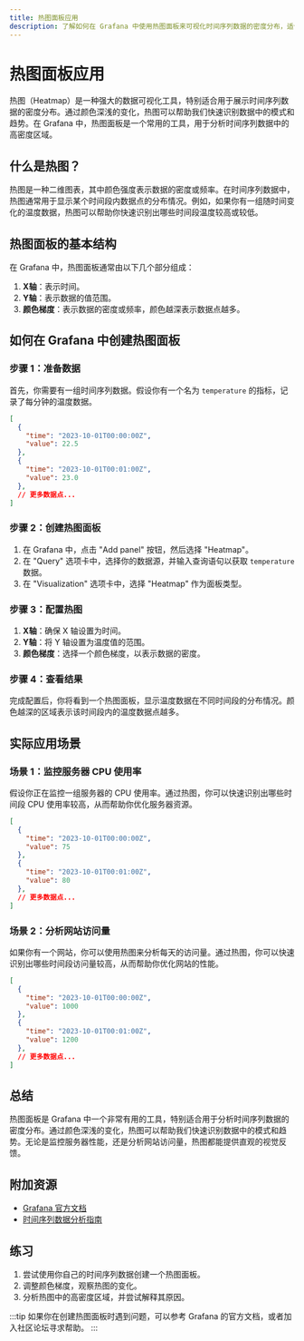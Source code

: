 ```yaml
---
title: 热图面板应用
description: 了解如何在 Grafana 中使用热图面板来可视化时间序列数据的密度分布，适合初学者。
---
```


# 热图面板应用

热图（Heatmap）是一种强大的数据可视化工具，特别适合用于展示时间序列数据的密度分布。通过颜色深浅的变化，热图可以帮助我们快速识别数据中的模式和趋势。在 Grafana 中，热图面板是一个常用的工具，用于分析时间序列数据中的高密度区域。

## 什么是热图？

热图是一种二维图表，其中颜色强度表示数据的密度或频率。在时间序列数据中，热图通常用于显示某个时间段内数据点的分布情况。例如，如果你有一组随时间变化的温度数据，热图可以帮助你快速识别出哪些时间段温度较高或较低。

## 热图面板的基本结构

在 Grafana 中，热图面板通常由以下几个部分组成：

1. **X轴**：表示时间。
2. **Y轴**：表示数据的值范围。
3. **颜色梯度**：表示数据的密度或频率，颜色越深表示数据点越多。

## 如何在 Grafana 中创建热图面板

### 步骤 1：准备数据

首先，你需要有一组时间序列数据。假设你有一个名为 `temperature` 的指标，记录了每分钟的温度数据。

```json
[
  {
    "time": "2023-10-01T00:00:00Z",
    "value": 22.5
  },
  {
    "time": "2023-10-01T00:01:00Z",
    "value": 23.0
  },
  // 更多数据点...
]
```

### 步骤 2：创建热图面板

1. 在 Grafana 中，点击 "Add panel" 按钮，然后选择 "Heatmap"。
2. 在 "Query" 选项卡中，选择你的数据源，并输入查询语句以获取 `temperature` 数据。
3. 在 "Visualization" 选项卡中，选择 "Heatmap" 作为面板类型。

### 步骤 3：配置热图

1. **X轴**：确保 X 轴设置为时间。
2. **Y轴**：将 Y 轴设置为温度值的范围。
3. **颜色梯度**：选择一个颜色梯度，以表示数据的密度。

### 步骤 4：查看结果

完成配置后，你将看到一个热图面板，显示温度数据在不同时间段的分布情况。颜色越深的区域表示该时间段内的温度数据点越多。

## 实际应用场景

### 场景 1：监控服务器 CPU 使用率

假设你正在监控一组服务器的 CPU 使用率。通过热图，你可以快速识别出哪些时间段 CPU 使用率较高，从而帮助你优化服务器资源。

```json
[
  {
    "time": "2023-10-01T00:00:00Z",
    "value": 75
  },
  {
    "time": "2023-10-01T00:01:00Z",
    "value": 80
  },
  // 更多数据点...
]
```

### 场景 2：分析网站访问量

如果你有一个网站，你可以使用热图来分析每天的访问量。通过热图，你可以快速识别出哪些时间段访问量较高，从而帮助你优化网站的性能。

```json
[
  {
    "time": "2023-10-01T00:00:00Z",
    "value": 1000
  },
  {
    "time": "2023-10-01T00:01:00Z",
    "value": 1200
  },
  // 更多数据点...
]
```

## 总结

热图面板是 Grafana 中一个非常有用的工具，特别适合用于分析时间序列数据的密度分布。通过颜色深浅的变化，热图可以帮助我们快速识别数据中的模式和趋势。无论是监控服务器性能，还是分析网站访问量，热图都能提供直观的视觉反馈。

## 附加资源

- [Grafana 官方文档](https://grafana.com/docs/)
- [时间序列数据分析指南](https://www.example.com/time-series-analysis)

## 练习

1. 尝试使用你自己的时间序列数据创建一个热图面板。
2. 调整颜色梯度，观察热图的变化。
3. 分析热图中的高密度区域，并尝试解释其原因。

:::tip
如果你在创建热图面板时遇到问题，可以参考 Grafana 的官方文档，或者加入社区论坛寻求帮助。
:::